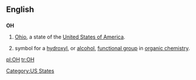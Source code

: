==English==

==={{Abbreviation}}===
'''OH'''

# [[Ohio]], a state of the [[United States of America]].
# {{chemistry}} symbol for a [[hydroxyl]], or [[alcohol]], [[functional group]] in [[organic chemistry]].

[[Category:US States]]

[[pl:OH]]
[[tr:OH]]
